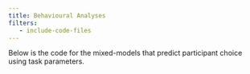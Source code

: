 ```yaml
---
title: Behavioural Analyses
filters:
   - include-code-files
---
```



Below is the code for the mixed-models that predict participant choice using task parameters.

```.r
```